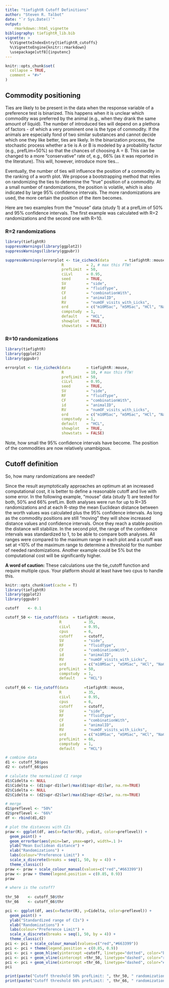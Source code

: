 ```yaml
---
title: "tiefightR Cutoff Definitions"
author: "Steven R. Talbot"
date: "`r Sys.Date()`"
output: 
    rmarkdown::html_vignette
bibliography: tiefightR_lib.bib
vignette: >
  %\VignetteIndexEntry{tiefightR_cutoffs}
  %\VignetteEngine{knitr::rmarkdown}
  \usepackage[utf8]{inputenc}
---
```


```r
knitr::opts_chunk$set(
  collapse = TRUE,
  comment = "#>"
)
```

## Commodity positioning

Ties are likely to be present in the data when the response variable of a preference test is binarized. This happens when
it is unclear which commodity was preferred by the animal (e.g., when they drank the same amount of liquid). The number of introduced ties will depend on a plethora of factors - of which a very prominent one is the type of commodity. If the animals are especially fond of two similar substances and cannot decide which one they like better, ties are likely. In the binarization process, the stochastic process whether a tie is A or B is modeled by a probability factor (e.g., prefLim=50%) so that the chances of choosing A = B. This can be changed to a more "conservative" rate of, e.g., 66% (as it was reported in the literature). This will, however, introduce more ties...

Eventually, the number of ties will influence the position of a commodity in the ranking of a worth plot. We propose a bootstrapping method that relies on randomizing the ties to determine the "true" position of a commodity. At a small number of randomizations, the position is volatile, which is also indicated by large 95% confidence intervals. The more randomizations are used, the more certain the position of the item becomes.

Here are two examples from the "mouse" data (study 1) at a prefLim of 50% and 95% confidence intervals. The first example was calculated with R=2 randomizations and the second one with R=10.

### R=2 randomizations

```r
library(tiefightR)
suppressWarnings(library(ggplot2))
suppressWarnings(library(ggpubr))

suppressWarnings(errorplot <- tie_cicheck(data       = tiefightR::mouse,
                         R          = 2, # max this FTW!
                         prefLimit  = 50,
                         ciLvl      = 0.95,
                         seed       = TRUE,
                         SV         = "side",
                         RF         = "fluidType",
                         CF         = "combinationWith",
                         id         = "animalID",
                         RV         = "numOF_visits_with_Licks",
                         ord        = c("m10MSac", "m5MSac", "HCl", "NaCl", "water"),
                         compstudy  = 1,
                         default    = "HCL",
                         showplot   = TRUE,
                         showstats  = FALSE))

```


### R=10 randomizations

```r
library(tiefightR)
library(ggplot2)
library(ggpubr)

errorplot <- tie_cicheck(data       = tiefightR::mouse,
                         R          = 10, # max this FTW!
                         prefLimit  = 50,
                         ciLvl      = 0.95,
                         seed       = TRUE,
                         SV         = "side",
                         RF         = "fluidType",
                         CF         = "combinationWith",
                         id         = "animalID",
                         RV         = "numOF_visits_with_Licks",
                         ord        = c("m10MSac", "m5MSac", "HCl", "NaCl", "water"),
                         compstudy  = 1,
                         default    = "HCL",
                         showplot   = TRUE,
                         showstats  = FALSE)
```

Note, how small the 95% confidence intervals have become. The position of the commodities are now relatively unambigous. 

## Cutoff definition

So, how many randomizations are needed?  

Since the result asymptotically approaches an optimum at an increased computational cost, it is better to define a reasonable cutoff and live with some error. In the following example, "mouse" data (study 1) are tested for both, 50% and 66% prefLim. Both analyses were run for up to R=35 randomizations and at each R-step the mean Euclidean distance between the worth values was calculated plus the 95% confidence intervals. As long as the commodity positions are still "moving" they will show increased distance values and confidence intervals. Once they reach a stable position the distance will stabilize. In the second plot, the range of the confidence intervals was standardized to 1, to be able to compare both analyses. All ranges were compared to the maximum range in each plot and a cutoff was set at <10% of the maximum range to determine a threshold for the number of needed randomizations. Another example could be 5% but the computational cost will be significantly higher.

**A word of caution:** These calculations use the tie_cutoff function and require multiple cpus. Your platform should at least have two cpus to handle this.


```r
knitr::opts_chunk$set(cache = T)
library(tiefightR)
library(ggplot2)
library(ggpubr)

cutoff    <- 0.1

cutoff_50 <- tie_cutoff(data  = tiefightR::mouse, 
                        R          = 35,
                        ciLvl      = 0.95,
                        cpus       = 6,
                        cutoff     = cutoff,
                        SV         = "side",
                        RF         = "fluidType",
                        CF         = "combinationWith",
                        id         = "animalID",
                        RV         = "numOF_visits_with_Licks",
                        ord        = c("m10MSac", "m5MSac", "HCl", "NaCl", "water"),
                        prefLimit  = 50,
                        compstudy  = 1,
                        default    = "HCL")
 
cutoff_66 <- tie_cutoff(data       =tiefightR::mouse,  
                        R          = 35,
                        ciLvl      = 0.95,
                        cpus       = 6,
                        cutoff     = cutoff,
                        SV         = "side",
                        RF         = "fluidType",
                        CF         = "combinationWith",
                        id         = "animalID",
                        RV         = "numOF_visits_with_Licks",
                        ord        = c("m10MSac", "m5MSac", "HCl", "NaCl", "water"),
                        prefLimit  = 66,
                        compstudy  = 1,
                        default    = "HCL")

# combine data
d1 <- cutoff_50$pos
d2 <- cutoff_66$pos

# calulate the normalized CI range
d1$Cidelta <- NULL
d1$Cidelta <- (d1$upr-d1$lwr)/max(d1$upr-d1$lwr, na.rm=TRUE)
d2$Cidelta <- NULL
d2$Cidelta <- (d2$upr-d2$lwr)/max(d2$upr-d2$lwr, na.rm=TRUE)

# merge
d1$preflevel <- "50%"
d2$preflevel <- "66%"
df <- rbind(d1,d2)

# plot the distances with CIs
praw <- ggplot(df, aes(x=factor(R), y=dist, color=preflevel)) +
  geom_point() +
  geom_errorbar(aes(ymin=lwr, ymax=upr), width=.1 )+
  ylab("Mean Euclidean distance") +
  xlab("Randomizations") +
  labs(colour="Preference Limit") +
  scale_x_discrete(breaks = seq(1, 50, by = 4)) +
  theme_classic()
praw <- praw + scale_colour_manual(values=c("red","#663399"))
praw <- praw + theme(legend.position = c(0.85, 0.9))
praw

# where is the cutoff?
 
thr_50    <- cutoff_50$thr
thr_66    <- cutoff_66$thr

pci <- ggplot(df, aes(x=factor(R), y=Cidelta, color=preflevel)) +
  geom_point() +
  ylab("Standardized range of CIs") +
  xlab("Randomizations") +
  labs(colour="Preference Limit") +
  scale_x_discrete(breaks = seq(1, 50, by = 4)) +
  theme_classic()
pci <- pci + scale_colour_manual(values=c("red","#663399"))
pci <- pci + theme(legend.position = c(0.85, 0.9))
pci <- pci + geom_hline(yintercept =cutoff, linetype="dotted", color="black")
pci <- pci + geom_vline(xintercept =thr_50, linetype="dashed", color="red")
pci <- pci + geom_vline(xintercept =thr_66, linetype="dashed", color="#663399")
pci

print(paste("Cutoff threshold 50% prefLimit: ", thr_50, " randomizations are needed", sep=""))
print(paste("Cutoff threshold 66% prefLimit: ", thr_66, " randomizations are needed", sep=""))

```


